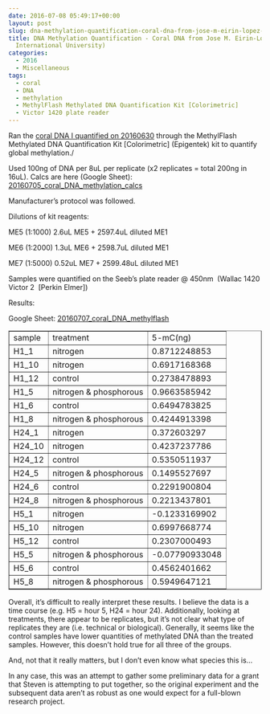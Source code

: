 ```yaml
---
date: 2016-07-08 05:49:17+00:00
layout: post
slug: dna-methylation-quantification-coral-dna-from-jose-m-eirin-lopez-florida-international-university
title: DNA Methylation Quantification - Coral DNA from Jose M. Eirin-Lopez (Florida
  International University)
categories:
  - 2016
  - Miscellaneous
tags:
  - coral
  - DNA
  - methylation
  - MethylFlash Methylated DNA Quantification Kit [Colorimetric]
  - Victor 1420 plate reader
---
```


Ran the [coral DNA I quantified on 20160630](https://robertslab.github.io/sams-notebook/posts/2016/2016-06-30-dna-quantification-coral-dna-from-jose-m-eirin-lopez-florida-international-university.html) through the MethylFlash Methylated DNA Quantification Kit [Colorimetric] (Epigentek) kit to quantify global methylation./

Used 100ng of DNA per 8uL per replicate (x2 replicates = total 200ng in 16uL). Calcs are here (Google Sheet): [20160705_coral_DNA_methylation_calcs](https://docs.google.com/spreadsheets/d/1683h5LXHM7f92xT7BgPqYJGBbQq9XBSlXDzjgRXDHug/edit?usp=sharing)

Manufacturer's protocol was followed.

Dilutions of kit reagents:

ME5 (1:1000) 2.6uL ME5 + 2597.4uL diluted ME1

ME6 (1:2000) 1.3uL ME6 + 2598.7uL diluted ME1

ME7 (1:5000) 0.52uL ME7 + 2599.48uL diluted ME1

Samples were quantified on the Seeb's plate reader @ 450nm  (Wallac 1420 Victor 2  [Perkin Elmer])

Results:

Google Sheet: [20160707_coral_DNA_methylflash](https://docs.google.com/spreadsheets/d/1g8rLlWWkBIdTXfBDfyNcrsbLlxR6F-evprDec-prrpA/edit?usp=sharing)

<table cellpadding="0" cellspacing="0" border="1" dir="ltr" > 
<tbody >
<tr >

<td data-sheets-value="{"1":2,"2":"sample"}" >sample
</td>

<td data-sheets-value="{"1":2,"2":"treatment"}" >treatment
</td>

<td data-sheets-value="{"1":2,"2":"5-mC(ng)"}" >5-mC(ng)
</td>
</tr>
<tr >

<td data-sheets-value="{"1":2,"2":"H1_1"}" >H1_1
</td>

<td data-sheets-value="{"1":2,"2":"nitrogen"}" >nitrogen
</td>

<td data-sheets-value="{"1":3,"3":0.8712248852798834}" >0.8712248853
</td>
</tr>
<tr >

<td data-sheets-value="{"1":2,"2":"H1_10"}" >H1_10
</td>

<td data-sheets-value="{"1":2,"2":"nitrogen"}" >nitrogen
</td>

<td data-sheets-value="{"1":3,"3":0.6917168368270361}" >0.6917168368
</td>
</tr>
<tr >

<td data-sheets-value="{"1":2,"2":"H1_12"}" >H1_12
</td>

<td data-sheets-value="{"1":2,"2":"control"}" >control
</td>

<td data-sheets-value="{"1":3,"3":0.27384788925379067}" >0.2738478893
</td>
</tr>
<tr >

<td data-sheets-value="{"1":2,"2":"H1_5"}" >H1_5
</td>

<td data-sheets-value="{"1":2,"2":"nitrogen & phosphorous"}" >nitrogen & phosphorous
</td>

<td data-sheets-value="{"1":3,"3":0.9663585942147576}" >0.9663585942
</td>
</tr>
<tr >

<td data-sheets-value="{"1":2,"2":"H1_6"}" >H1_6
</td>

<td data-sheets-value="{"1":2,"2":"control"}" >control
</td>

<td data-sheets-value="{"1":3,"3":0.6494783825260435}" >0.6494783825
</td>
</tr>
<tr >

<td data-sheets-value="{"1":2,"2":"H1_8"}" >H1_8
</td>

<td data-sheets-value="{"1":2,"2":"nitrogen & phosphorous"}" >nitrogen & phosphorous
</td>

<td data-sheets-value="{"1":3,"3":0.42449133983942927}" >0.4244913398
</td>
</tr>
<tr >

<td data-sheets-value="{"1":2,"2":"H24_1"}" >H24_1
</td>

<td data-sheets-value="{"1":2,"2":"nitrogen"}" >nitrogen
</td>

<td data-sheets-value="{"1":3,"3":0.37260329701645956}" >0.372603297
</td>
</tr>
<tr >

<td data-sheets-value="{"1":2,"2":"H24_10"}" >H24_10
</td>

<td data-sheets-value="{"1":2,"2":"nitrogen"}" >nitrogen
</td>

<td data-sheets-value="{"1":3,"3":0.4237237785542886}" >0.4237237786
</td>
</tr>
<tr >

<td data-sheets-value="{"1":2,"2":"H24_12"}" >H24_12
</td>

<td data-sheets-value="{"1":2,"2":"control"}" >control
</td>

<td data-sheets-value="{"1":3,"3":0.5350511936669871}" >0.5350511937
</td>
</tr>
<tr >

<td data-sheets-value="{"1":2,"2":"H24_5"}" >H24_5
</td>

<td data-sheets-value="{"1":2,"2":"nitrogen & phosphorous"}" >nitrogen & phosphorous
</td>

<td data-sheets-value="{"1":3,"3":0.14955276973423332}" >0.1495527697
</td>
</tr>
<tr >

<td data-sheets-value="{"1":2,"2":"H24_6"}" >H24_6
</td>

<td data-sheets-value="{"1":2,"2":"control"}" >control
</td>

<td data-sheets-value="{"1":3,"3":0.22919008041022113}" >0.2291900804
</td>
</tr>
<tr >

<td data-sheets-value="{"1":2,"2":"H24_8"}" >H24_8
</td>

<td data-sheets-value="{"1":2,"2":"nitrogen & phosphorous"}" >nitrogen & phosphorous
</td>

<td data-sheets-value="{"1":3,"3":0.2213437800755694}" >0.2213437801
</td>
</tr>
<tr >

<td data-sheets-value="{"1":2,"2":"H5_1"}" >H5_1
</td>

<td data-sheets-value="{"1":2,"2":"nitrogen"}" >nitrogen
</td>

<td data-sheets-value="{"1":3,"3":-0.12331699024135115}" >-0.1233169902
</td>
</tr>
<tr >

<td data-sheets-value="{"1":2,"2":"H5_10"}" >H5_10
</td>

<td data-sheets-value="{"1":2,"2":"nitrogen"}" >nitrogen
</td>

<td data-sheets-value="{"1":3,"3":0.6997668774413557}" >0.6997668774
</td>
</tr>
<tr >

<td data-sheets-value="{"1":2,"2":"H5_12"}" >H5_12
</td>

<td data-sheets-value="{"1":2,"2":"control"}" >control
</td>

<td data-sheets-value="{"1":3,"3":0.23070004925353943}" >0.2307000493
</td>
</tr>
<tr >

<td data-sheets-value="{"1":2,"2":"H5_5"}" >H5_5
</td>

<td data-sheets-value="{"1":2,"2":"nitrogen & phosphorous"}" >nitrogen & phosphorous
</td>

<td data-sheets-value="{"1":3,"3":-0.0779093304819421}" >-0.07790933048
</td>
</tr>
<tr >

<td data-sheets-value="{"1":2,"2":"H5_6"}" >H5_6
</td>

<td data-sheets-value="{"1":2,"2":"control"}" >control
</td>

<td data-sheets-value="{"1":3,"3":0.4562401661855895}" >0.4562401662
</td>
</tr>
<tr >

<td data-sheets-value="{"1":2,"2":"H5_8"}" >H5_8
</td>

<td data-sheets-value="{"1":2,"2":"nitrogen & phosphorous"}" >nitrogen & phosphorous
</td>

<td data-sheets-value="{"1":3,"3":0.5949647121305762}" >0.5949647121
</td>
</tr>
</tbody>
</table>



Overall, it's difficult to really interpret these results. I believe the data is a time course (e.g. H5 = hour 5, H24 = hour 24). Additionally, looking at treatments, there appear to be replicates, but it's not clear what type of replicates they are (i.e. technical or biological). Generally, it seems like the control samples have lower quantities of methylated DNA than the treated samples. However, this doesn't hold true for all three of the groups.

And, not that it really matters, but I don't even know what species this is...

In any case, this was an attempt to gather some preliminary data for a grant that Steven is attempting to put together, so the original experiment and the subsequent data aren't as robust as one would expect for a full-blown research project.
